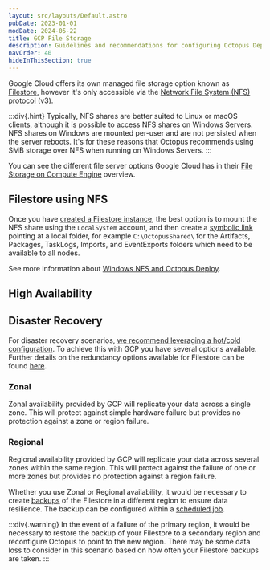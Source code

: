 ```yaml
---
layout: src/layouts/Default.astro
pubDate: 2023-01-01
modDate: 2024-05-22
title: GCP File Storage
description: Guidelines and recommendations for configuring Octopus Deploy to store files on GCP File Storage.
navOrder: 40
hideInThisSection: true
---
```


Google Cloud offers its own managed file storage option known as [Filestore](https://cloud.google.com/filestore), however it's only accessible via the [Network File System (NFS) protocol](https://en.wikipedia.org/wiki/Network_File_System) (v3).

:::div{.hint}
Typically, NFS shares are better suited to Linux or macOS clients, although it is possible to access NFS shares on Windows Servers. NFS shares on Windows are mounted per-user and are not persisted when the server reboots. It's for these reasons that Octopus recommends using SMB storage over NFS when running on Windows Servers.
:::

You can see the different file server options Google Cloud has in their [File Storage on Compute Engine](https://cloud.google.com/architecture/filers-on-compute-engine) overview.

## Filestore using NFS

Once you have [created a Filestore instance](https://cloud.google.com/filestore/docs/creating-instances), the best option is to mount the NFS share using the `LocalSystem` account, and then create a [symbolic link](https://en.wikipedia.org/wiki/Symbolic_link) pointing at a local folder, for example `C:\OctopusShared\` for the Artifacts, Packages, TaskLogs, Imports, and EventExports folders which need to be available to all nodes.

See more information about [Windows NFS and Octopus Deploy](/docs/installation/file-storage/windows-nfs).

## High Availability

<FileStorageHA />

## Disaster Recovery
For disaster recovery scenarios, [we recommend leveraging a hot/cold configuration](https://octopus.com/whitepapers/best-practice-for-self-hosted-octopus-deploy-ha-dr). To achieve this with GCP you have several options available. Further details on the redundancy options available for Filestore can be found [here](https://cloud.google.com/architecture/filers-on-compute-engine#filestore-basic).

### Zonal

Zonal availability provided by GCP will replicate your data across a single zone. This will protect against simple hardware failure but provides no protection against a zone or region failure.

### Regional

Regional availability provided by GCP will replicate your data across several zones within the same region. This will protect against the failure of one or more zones but provides no protection against a region failure.

Whether you use Zonal or Regional availability, it would be necessary to create [backups](https://cloud.google.com/filestore/docs/backups#backing_up_data_for_disaster_recovery) of the Filestore in a different region to ensure data resilience. The backup can be configured within a [scheduled job](https://cloud.google.com/filestore/docs/scheduling-backups).

:::div{.warning}
In the event of a failure of the primary region, it would be necessary to restore the backup of your Filestore to a secondary region and reconfigure Octopus to point to the new region. There may be some data loss to consider in this scenario based on how often your Filestore backups are taken.
:::